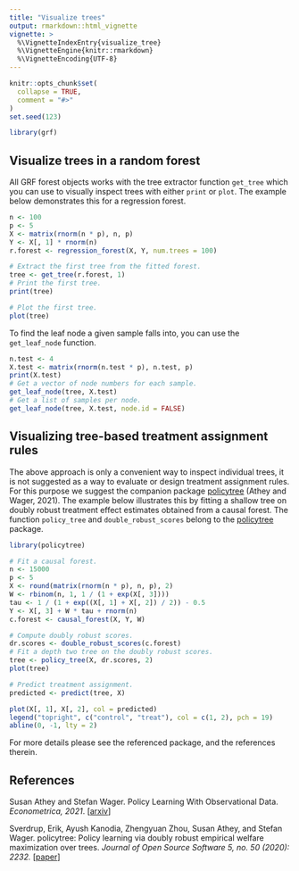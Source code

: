 ```yaml
---
title: "Visualize trees"
output: rmarkdown::html_vignette
vignette: >
  %\VignetteIndexEntry{visualize_tree}
  %\VignetteEngine{knitr::rmarkdown}
  %\VignetteEncoding{UTF-8}
---
```


```r
knitr::opts_chunk$set(
  collapse = TRUE,
  comment = "#>"
)
set.seed(123)
```

```r
library(grf)
```

## Visualize trees in a random forest

All GRF forest objects works with the tree extractor function `get_tree` which you can use to visually inspect trees with either `print` or `plot`. The example below demonstrates this for a regression forest.

```r
n <- 100
p <- 5
X <- matrix(rnorm(n * p), n, p)
Y <- X[, 1] * rnorm(n)
r.forest <- regression_forest(X, Y, num.trees = 100)

# Extract the first tree from the fitted forest.
tree <- get_tree(r.forest, 1)
# Print the first tree.
print(tree)

# Plot the first tree.
plot(tree)
```

To find the leaf node a given sample falls into, you can use the `get_leaf_node` function.

```r
n.test <- 4
X.test <- matrix(rnorm(n.test * p), n.test, p)
print(X.test)
# Get a vector of node numbers for each sample.
get_leaf_node(tree, X.test)
# Get a list of samples per node.
get_leaf_node(tree, X.test, node.id = FALSE)
```

## Visualizing tree-based treatment assignment rules

The above approach is only a convenient way to inspect individual trees, it is not suggested as a way to evaluate or design treatment assignment rules. For this purpose we suggest the companion package [policytree](https://github.com/grf-labs/policytree) (Athey and Wager, 2021). The example below illustrates this by fitting a shallow tree on doubly robust treatment effect estimates obtained from a causal forest. The function `policy_tree` and `double_robust_scores` belong to the [policytree](https://github.com/grf-labs/policytree) package.

```r
library(policytree)

# Fit a causal forest.
n <- 15000
p <- 5
X <- round(matrix(rnorm(n * p), n, p), 2)
W <- rbinom(n, 1, 1 / (1 + exp(X[, 3])))
tau <- 1 / (1 + exp((X[, 1] + X[, 2]) / 2)) - 0.5
Y <- X[, 3] + W * tau + rnorm(n)
c.forest <- causal_forest(X, Y, W)

# Compute doubly robust scores.
dr.scores <- double_robust_scores(c.forest)
# Fit a depth two tree on the doubly robust scores.
tree <- policy_tree(X, dr.scores, 2)
plot(tree)

# Predict treatment assignment.
predicted <- predict(tree, X)

plot(X[, 1], X[, 2], col = predicted)
legend("topright", c("control", "treat"), col = c(1, 2), pch = 19)
abline(0, -1, lty = 2)
```

For more details please see the referenced package, and the references therein.

## References
Susan Athey and Stefan Wager. Policy Learning With Observational Data. _Econometrica, 2021_. [[arxiv](https://arxiv.org/abs/1702.02896)]

Sverdrup, Erik, Ayush Kanodia, Zhengyuan Zhou, Susan Athey, and Stefan Wager. policytree: Policy learning via doubly robust empirical welfare maximization over trees. _Journal of Open Source Software 5, no. 50 (2020): 2232._ [[paper](https://joss.theoj.org/papers/10.21105/joss.02232.pdf)]
